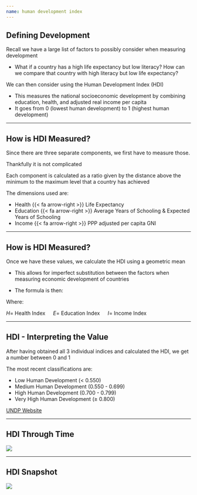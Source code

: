 ```yaml
---
name: human development index
---
```


## Defining Development

Recall we have a large list of factors to possibly consider when measuring development

- What if a country has a [high life expectancy but low literacy]{.hi-green}? How can we compare that country with [high literacy but low life expectancy]{.hp}?

::: {.fragment}
We can then consider using the [Human Development Index (HDI)]{.hi}

::: {.incremental}
- This measures the national socioeconomic development by combining education, health, and adjusted real income per capita
- It goes from 0 (lowest human development) to 1 (highest human development)
:::

:::

---

## How is HDI Measured?

Since there are [three separate components]{.hi}, we first have to measure those.

Thankfully it is not complicated

::: {.fragment}
Each component is calculated as a ratio given by the [distance above the minimum to the maximum]{.h} level that a country has achieved

\begin{align*}
    \text{Dimension Index} = \; \dfrac{\text{Actual Value} - \text{Min Value}}{\text{Max Value} - \text{Min Value}}
\end{align*}
:::

::: {.fragment}
The dimensions used are:

- Health {{< fa arrow-right >}} Life Expectancy 
- Education {{< fa arrow-right >}} Average Years of Schooling & Expected Years of Schooling
- Income {{< fa arrow-right >}} PPP adjusted per capita GNI
:::

---

## How is HDI Measured?

Once we have these values, we calculate the [HDI]{.hi} using a [geometric mean]{.hi}

- This allows for imperfect substitution between the factors when measuring economic development of countries

::: {.fragment}
- The formula is then:

\begin{align*}
    HDI = H^{1/3}E^{1/3}I^{1/3} 
\end{align*}

Where:

[$H =$ Health Index $\;\;\;\;\; E =$ Education Index $\;\;\;\;\; I =$ Income Index]{.align-center}
:::

---

## HDI - Interpreting the Value

After having obtained all [3 individual indices]{.hi} and calculated the [HDI]{.hi}, we get a number between 0 and 1

The most recent classifications are:

::: {.fragment}
- Low Human Development (< 0.550)
- Medium Human Development (0.550 - 0.699)
- High Human Development (0.700 - 0.799)
- Very High Human Development ($\geq$ 0.800)
:::

[UNDP Website](https://hdr.undp.org/data-center/human-development-index#/indicies/HDI){.align-center}

---

## HDI Through Time

![](images/HDI-trends.png){fig-align="center"}

---

## HDI Snapshot

![](images/HDI-global.png){fig-align="center"}
